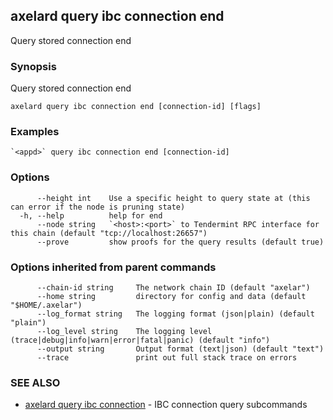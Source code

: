## axelard query ibc connection end

Query stored connection end

### Synopsis

Query stored connection end

```
axelard query ibc connection end [connection-id] [flags]
```

### Examples

```
`<appd>` query ibc connection end [connection-id]
```

### Options

```
      --height int    Use a specific height to query state at (this can error if the node is pruning state)
  -h, --help          help for end
      --node string   `<host>:<port>` to Tendermint RPC interface for this chain (default "tcp://localhost:26657")
      --prove         show proofs for the query results (default true)
```

### Options inherited from parent commands

```
      --chain-id string     The network chain ID (default "axelar")
      --home string         directory for config and data (default "$HOME/.axelar")
      --log_format string   The logging format (json|plain) (default "plain")
      --log_level string    The logging level (trace|debug|info|warn|error|fatal|panic) (default "info")
      --output string       Output format (text|json) (default "text")
      --trace               print out full stack trace on errors
```

### SEE ALSO

- [axelard query ibc connection](/cli-docs/v0_31_3/axelard_query_ibc_connection) - IBC connection query subcommands

